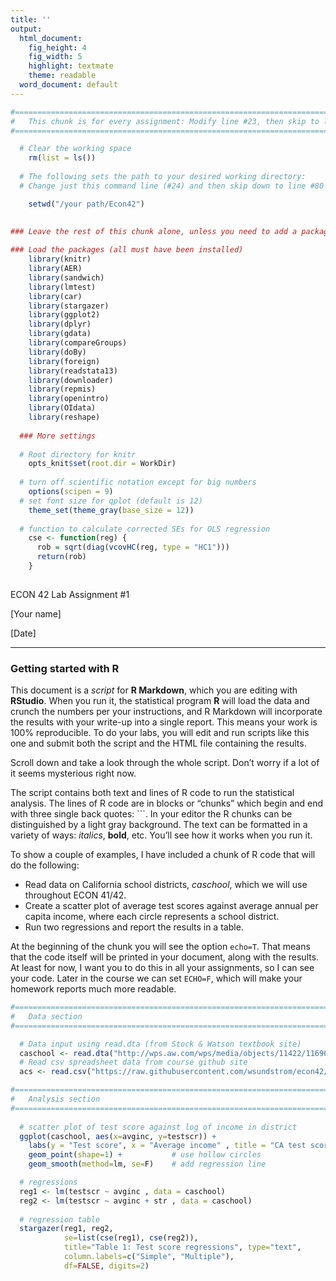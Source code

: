 ```yaml
---
title: ''
output:
  html_document:
    fig_height: 4
    fig_width: 5
    highlight: textmate
    theme: readable
  word_document: default
---
```


```r

#==============================================================================
#   This chunk is for every assignment: Modify line #23, then skip to line #80
#==============================================================================

  # Clear the working space
    rm(list = ls())
  
  # The following sets the path to your desired working directory:
  # Change just this command line (#24) and then skip down to line #80

    setwd("/your path/Econ42")

    
### Leave the rest of this chunk alone, unless you need to add a package
  
### Load the packages (all must have been installed)
    library(knitr)
    library(AER)
    library(sandwich)
    library(lmtest)
    library(car)
    library(stargazer)
    library(ggplot2)
    library(dplyr)
    library(gdata)
    library(compareGroups)
    library(doBy)
    library(foreign)
    library(readstata13)
    library(downloader)
    library(repmis)
    library(openintro)
    library(OIdata)
    library(reshape)
    
  ### More settings
  
  # Root directory for knitr
    opts_knit$set(root.dir = WorkDir)
  
  # turn off scientific notation except for big numbers
    options(scipen = 9)
  # set font size for qplot (default is 12)
    theme_set(theme_gray(base_size = 12))
  
  # function to calculate corrected SEs for OLS regression 
    cse <- function(reg) {
      rob = sqrt(diag(vcovHC(reg, type = "HC1")))
      return(rob)
    }
  
```

<base target="_top"/>
  
ECON 42 Lab Assignment #1

[Your name]

[Date]    

*** 
  
### Getting started with R 
  
This document is a _script_ for __R Markdown__, which you are editing with __RStudio__. When you run it, the statistical program __R__ will load the data and crunch the numbers per your instructions, and R Markdown will incorporate the results with your write-up into a single report. This means your work is 100% reproducible. To do your labs, you will edit and run scripts like this one and submit both the script and the HTML file containing the results. 

Scroll down and take a look through the whole script. Don't worry if a lot of it seems mysterious right now. 

The script contains both text and lines of R code to run the statistical analysis. The lines of R code are in blocks or "chunks" which begin and end with three single back quotes:  \```\. In your editor the R chunks can be distinguished by a light gray background. The text can be formatted in a variety of ways: _italics_, __bold__, etc. You'll see how it works when you run it.

To show a couple of examples, I have included a chunk of R code that will do the following:  

* Read data on California school districts, _caschool_, which we will use throughout ECON 41/42.  
* Create a scatter plot of average test scores against average annual per capita income, where each circle represents a school district.  
* Run two regressions and report the results in a table.  

At the beginning of the chunk you will see the option ```echo=T```. That means that the code itself will be printed in your document, along with the results. At least for now, I want you to do this in all your assignments, so I can see your code. Later in the course we can set ```ECHO=F```, which will make your homework reports much more readable. 

```r

#==============================================================================
#   Data section
#==============================================================================

  # Data input using read.dta (from Stock & Watson textbook site)
  caschool <- read.dta("http://wps.aw.com/wps/media/objects/11422/11696965/datasets3e/datasets/caschool.dta")
  # Read csv spreadsheet data from course github site
  acs <- read.csv("https://raw.githubusercontent.com/wsundstrom/econ42/master/data/acs_2013_data.csv")

#==============================================================================
#   Analysis section
#==============================================================================
  
  # scatter plot of test score against log of income in district
  ggplot(caschool, aes(x=avginc, y=testscr)) + 
    labs(y = "Test score", x = "Average income" , title = "CA test scores") +
    geom_point(shape=1) +           # use hollow circles
    geom_smooth(method=lm, se=F)    # add regression line

  # regressions
  reg1 <- lm(testscr ~ avginc , data = caschool)  
  reg2 <- lm(testscr ~ avginc + str , data = caschool) 
  
  # regression table
  stargazer(reg1, reg2, 
            se=list(cse(reg1), cse(reg2)),
            title="Table 1: Test score regressions", type="text", 
            column.labels=c("Simple", "Multiple"),
            df=FALSE, digits=2)

``` 

